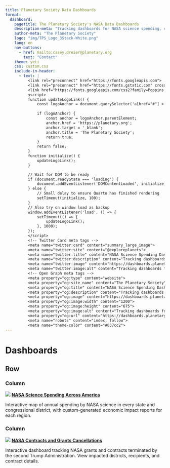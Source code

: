 ```yaml
---
title: Planetary Society Data Dashboards
format:
  dashboard:
    pagetitle: The Planetary Society's NASA Data Dashboards
    description-meta: "Tracking dashboards for NASA science spending, contracts, and grants data."
    author-meta: "The Planetary Society"
    logo: "img/TPS_Logo_3Stack-White.png"
    lang: en
    nav-buttons:
      - href: mailto:casey.dreier@planetary.org
        text: "Contact"
    theme: yeti
    css: custom.css
    include-in-header:
      - text: |
          <link rel="preconnect" href="https://fonts.googleapis.com">
          <link rel="preconnect" href="https://fonts.gstatic.com" crossorigin>
          <link href="https://fonts.googleapis.com/css2?family=Poppins:wght@300;400;500;700&display=swap" rel="stylesheet">
          <script>
          function updateLogoLink() {
              const logoAnchor = document.querySelector('a[href="#"] > img.navbar-logo');
              
              if (logoAnchor) {
                  const anchor = logoAnchor.parentElement;                  
                  anchor.href = 'https://planetary.org';
                  anchor.target = '_blank';
                  anchor.title = 'The Planetary Society';
                  return true;
              }
              return false;
          }
          function initialize() {
              updateLogoLink();
          }

          // Wait for DOM to be ready
          if (document.readyState === 'loading') {
              document.addEventListener('DOMContentLoaded', initialize);
          } else {
              // Small delay to ensure Quarto has finished rendering
              setTimeout(initialize, 100);
          }
          // Also try on window load as backup
          window.addEventListener('load', () => {
              setTimeout(() => {
                  updateLogoLink();
              }, 1000);
          });
          </script>
          <!-- Twitter Card meta tags -->
          <meta name="twitter:card" content="summary_large_image">
          <meta name="twitter:site" content="@exploreplanets">
          <meta name="twitter:title" content="NASA Science Spending Dashboard">
          <meta name="twitter:description" content="Tracking dashboards for NASA science spending, contracts, and grants data.">
          <meta name="twitter:image" content="https://dashboards.planetary.orgdocs/img/tps-science-budget-preview.png">
          <meta name="twitter:image:alt" content="Tracking dashboards for NASA science spending, contracts, and grants data.">
          <!-- Open Graph meta tags -->
          <meta property="og:type" content="website">
          <meta property="og:site_name" content="The Planetary Society">
          <meta property="og:title" content="NASA Science Spending Dashboard">
          <meta property="og:description" content="Tracking dashboards for NASA science spending, contracts, and grants data.">
          <meta property="og:image" content="https://dashboards.planetary.org/img/tps-science-budget-preview.png">
          <meta property="og:image:width" content="1200">
          <meta property="og:image:height" content="675">
          <meta property="og:image:alt" content="Tracking dashboards for NASA science spending, contracts, and grants data.">
          <meta property="og:url" content="https://dashboards.planetary.org/">
          <meta name="robots" content="index, follow">
          <meta name="theme-color" content="#037cc2">
---
```

# Dashboards

## Row

### Column{width="50%"}

::: {.card .flow title="NASA Science Spending Across America"}
[![](https://dashboards.planetary.org/img/tps-science-budget-preview.png)](https://dashboards.planetary.org/nasa-science.html)
[**NASA Science Spending Across America**](https://dashboards.planetary.org/nasa-science.html)

Interactive map of annual spending by NASA science in every state and congressional district, with custom-generated economic impact reports for each region.
:::

### Column{width="50%"}

::: {.card .flow title="NASA Contract and Grant Cancellations"}
[![](https://dashboards.planetary.org/img/tps-nasa-cancellations-dashboard-preview.png)](https://dashboards.planetary.org/cancellations.html)
[**NASA Contracts and Grants Cancellations**](https://dashboards.planetary.org/cancellations.html)

Interactive dashboard tracking NASA grants and contracts terminated by the second Trump Administration. View impacted districts, recipients, and contract details.
:::
